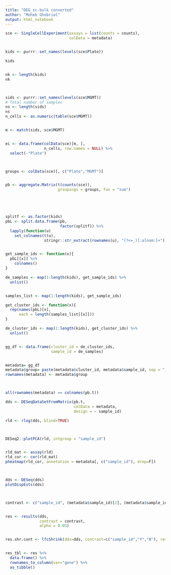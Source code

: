 ---
title: "DEG_sc-bulk converted"
author: "Moheb Ghobrial"
output: html_notebook
---


```{r}
sce <- SingleCellExperiment(assays = list(counts = counts), 
                            colData = metadata)


kids <- purrr::set_names(levels(sce$Plate))

kids


nk <- length(kids)
nk



sids <- purrr::set_names(levels(sce$MGMT))
# Total number of samples 
ns <- length(sids)
ns
n_cells <- as.numeric(table(sce$MGMT))


m <- match(sids, sce$MGMT)


ei <- data.frame(colData(sce)[m, ], 
                 n_cells, row.names = NULL) %>% 
  select(-"Plate")



groups <- colData(sce)[, c("Plate","MGMT")]


pb <- aggregate.Matrix(t(counts(sce)), 
                       groupings = groups, fun = "sum")





splitf <- as.factor(kids)
pbL <- split.data.frame(pb, 
                        factor(splitf)) %>%
  lapply(function(u) 
    set_colnames(t(u), 
                 stringr::str_extract(rownames(u), "(?<=_)[:alnum:]+")))


get_sample_ids <- function(x){
  pbL[[x]] %>%
    colnames()
}

de_samples <- map(1:length(kids), get_sample_ids) %>%
  unlist()


samples_list <- map(1:length(kids), get_sample_ids)

get_cluster_ids <- function(x){
  rep(names(pbL)[x], 
      each = length(samples_list[[x]]))
}

de_cluster_ids <- map(1:length(kids), get_cluster_ids) %>%
  unlist()


gg_df <- data.frame(cluster_id = de_cluster_ids,
                    sample_id = de_samples)


metadata= gg_df
metadata$group= paste(metadata$cluster_id, metadata$sample_id, sep = "_")
rownames(metadata) <- metadata$group



all(rownames(metadata) == colnames(pb.t))     

dds <- DESeqDataSetFromMatrix(pb.t, 
                              colData = metadata, 
                              design = ~ sample_id)

rld <- rlog(dds, blind=TRUE)



DESeq2::plotPCA(rld, intgroup = "sample_id")


rld_mat <- assay(rld)
rld_cor <- cor(rld_mat)
pheatmap(rld_cor, annotation = metadata[, c("sample_id"), drop=F])



dds <- DESeq(dds)
plotDispEsts(dds)



contrast <- c("sample_id", (metadata$sample_id)[2], (metadata$sample_id)[1])


res <- results(dds, 
               contrast = contrast,
               alpha = 0.05)


res.shr.cont <- lfcShrink(dds=dds, contrast=c("sample_id","Y","N"), res=res,  type = c("normal"))


res_tbl <- res %>%
  data.frame() %>%
  rownames_to_column(var="gene") %>%
  as_tibble()

```

